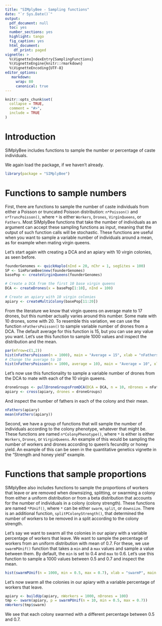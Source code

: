 ```yaml
---
title: "SIMplyBee - Sampling functions"
date: "`r Sys.Date()`"
output:
  pdf_document: null
  toc: yes
  number_sections: yes
  highlight: tango
  fig_caption: yes
  html_document:
    df_print: paged
vignette: >
  %\VignetteIndexEntry{SamplingFunctions}
  %\VignetteEngine{knitr::rmarkdown}
  %\VignetteEncoding{UTF-8}
editor_options:
   markdown:
     wrap: 80
     canonical: true
---
```


```r
knitr::opts_chunk$set(
  collapse = TRUE,
  comment = "#>",
  include = TRUE
)
```

# Introduction

SIMplyBee includes functions to sample the number or percentage of caste
individuals.

We again load the package, if we haven't already.

```r
library(package = "SIMplyBee")
```

# Functions to sample numbers

First, there are functions to sample the number of caste individuals from either
a Poisson or truncated Poisson distribution: `n*Poisson()` and
`n*TruncPoisson()`, where `*` is either `Workers`, `Drones`, `VirginQueens`, or
`Fathers`. Most SIMplyBee functions that take the number of individuals as an
argument can accept these sampling functions as input, meaning that the output
of such function calls will be stochastic. These functions are useful when you
want to sample a variable number of individuals around a mean, as for example
when mating virgin queens.

Let's start again with creating a DCA and an apiary with 10 virgin colonies, as
seen before.

```r
founderGenomes <- quickHaplo(nInd = 20, nChr = 1, segSites = 100)
SP <- SimParamBee$new(founderGenomes)
basePop <- createVirginQueens(founderGenomes)

# Create a DCA from the first 10 base virgin queens
DCA <- createDrones(x = basePop[1:10], nInd = 100)

# Create an apiary with 10 virgin colonies
apiary <- createMultiColony(basePop[11:20])
```

From the literature we know that virgin queens on average mate to 17 drones, but
this number actually varies around this number. Some mate with 10 drones, some
with 20. To resemble this variation, we can use the function `nFathersPoisson()`
to sample variable number of drones from a DCA. The default average for this
function is 15, but you can use any value you want. Let's use this function to
sample 1000 values and inspect the distribution and the mean.

```r
par(mfrow=c(1,2))
hist(nFathersPoisson(n = 1000), main = "Average = 15", xlab = "nFathers")
# Change the average to 10
hist(nFathersPoisson(n = 1000, average = 10), main = "Average = 10", xlab = "nFathers")
```

Let's now use this functionality to sample a variable number of drones from the
DCA to mate with each of the 10 virgin queens.

```r
droneGroups <- pullDroneGroupsFromDCA(DCA = DCA, n = 10, nDrones = nFathersPoisson)
apiary <- cross(apiary, drones = droneGroups)
```

And inspect the number of fathers in each of the colony and their mean.

```r
nFathers(apiary)
mean(nFathers(apiary))
```

Second, we have a group of functions that will sample the number of individuals
according to the colony phenotype, whatever that might be. These functions are
named `n*ColonyPhenotype()`, where `*` is either is either `Workers`, `Drones`,
or `VirginQueens`. An example of this would be sampling the number of workers
and drones according to queen's fecundity or honey yield. An example of this can
be seen in the quantitative genetics vignette in the "Strength and honey yield"
example.

# Functions that sample proportions

SIMplyBee also includes functions to sample the proportions of workers that
leave or are removed when downsizing, splitting, or swarming a colony from
either a uniform distribution or from a beta distribution that accounts for the
number of individuals in a colony (colony strength). These functions are named
`*PUnif()`, where `*` can be either `swarm`, `split`, or `downsize`. There is an
additional function, `splitPColonyStrength()`, that determined the number of
workers to be removed in a split according to the colony strength.

Let's say we want to swarm all the colonies in our apiary with a variable
percentage of workers that leave. We want to sample the percentage of workers
from an uniform distribution with mean of 0.7. For these, we use `swarmPUnif()`
function that takes a `min` and a `max` values and sample a value between them.
By default, the `min` is set to 0.4 and `max` to 0.6. Let's use this function to
sample a 1000 values between 0.5 and 0.7 and inspect the mean.

```r
hist(swarmPUnif(n = 1000, min = 0.5, max = 0.7), xlab = "swarmP", main = "min=0.5, max=0.7")
```

Let's now swarm all the colonies in our apiary with a variable percentage of
workers that leave.

```r
apiary <- buildUp(apiary, nWorkers = 1000, nDrones = 100)
tmp <- swarm(apiary, p = swarmPUnif(n = 10, min = 0.5, max = 0.7))
nWorkers(tmp$swarm)
```

We see that each colony swarmed with a different percentage between 0.5 and 0.7.
